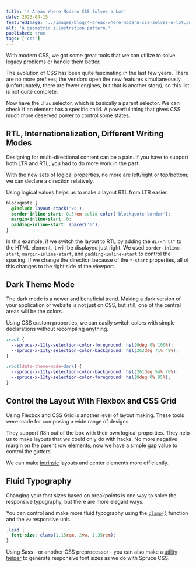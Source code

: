 ```yaml
---
title: '4 Areas Where Modern CSS Solves a Lot'
date: 2023-04-15
featuredImage: '../images/blog/4-areas-where-modern-css-solves-a-lot.png'
alt: 'A geometric illustration pattern.'
published: true
tags: ['css']
---
```


<p className="lead">With modern CSS, we got some great tools that we can utilize to solve legacy problems or handle them better.</p>

The evolution of CSS has been quite fascinating in the last few years. There are no more prefixes; the vendors open the new features simultaneously (unfortunately, there are fewer engines, but that is another story), so this list is not quite complete.

Now have the `:has` selector, which is basically a parent selector. We can check if an element has a specific child. A powerful thing that gives CSS much more deserved power to control some states.

## RTL, Internationalization, Different Writing Modes

Designing for multi-directional content can be a pain. If you have to support both LTR and RTL, you had to do more work in the past.

With the new sets of [logical properties](https://developer.mozilla.org/en-US/docs/Web/CSS/CSS_Logical_Properties), no more are left/right or top/bottom; we can declare a direction relatively.

Using logical values helps us to make a layout RTL from LTR easier.

```scss
blockquote {
  @include layout-stack('xs');
  border-inline-start: 0.5rem solid color('blockquote-border');
  margin-inline-start: 0;
  padding-inline-start: spacer('m');
}
```

In this example, if we switch the layout to RTL by adding the `dir="rtl"` to the HTML element, it will be displayed just right. We used `border-inline-start`, `margin-inline-start`, and `padding-inline-start` to control the spacing. If we change the direction because of the `*-start` properties, all of this changes to the right side of the viewport.

## Dark Theme Mode

The dark mode is a newer and beneficial trend. Making a dark version of your application or website is not just on CSS, but still, one of the central areas will be the colors.

Using CSS custom properties, we can easily switch colors with simple declarations without recompiling anything.

```scss
:root {
  --spruce-x-11ty-selection-color-foreground: hsl(0deg 0% 100%);
  --spruce-x-11ty-selection-color-background: hsl(262deg 71% 49%);
}
```

```scss
:root[data-theme-mode=dark] {
  --spruce-x-11ty-selection-color-background: hsl(261deg 54% 70%);
  --spruce-x-11ty-selection-color-foreground: hsl(0deg 0% 95%);
}
```

## Control the Layout With Flexbox and CSS Grid

Using Flexbox and CSS Grid is another level of layout making. These tools were made for composing a wide range of designs.

They support i18n out of the box with their own logical properties. They help us to make layouts that we could only do with hacks. No more negative margin on the parent row elements; now we have a simple gap value to control the gutters.

We can make [intrinsic](https://moderncss.dev/contextual-spacing-for-intrinsic-web-design/) layouts and center elements more efficiently.

## Fluid Typography

Changing your font sizes based on breakpoints is one way to solve the responsive typography, but there are more elegant ways.

You can control and make more fluid typography using the <a href="https://developer.mozilla.org/en-US/docs/Web/CSS/clamp"><code>clamp()</code></a> function and the `vw` responsive unit.

```scss
.lead {
  font-size: clamp(1.15rem, 2vw, 1.35rem);
}
```

Using Sass - or another CSS preprocessor - you can also make a [utility helper](https://github.com/conedevelopment/sprucecss/blob/main/scss/function/_font-size.scss#L44) to generate responsive font sizes as we do with Spruce CSS.
